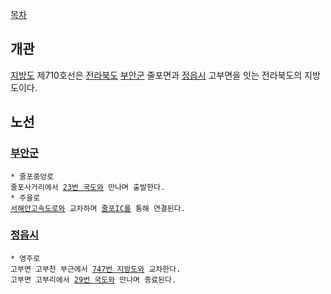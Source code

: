 [[목차]]
== 개관 ==
[[지방도]] 제710호선은 [[전라북도]] [[부안군]] 줄포면과 [[정읍시]] 고부면을 잇는 전라북도의 지방도이다.

== 노선 ==
=== [[부안군]] ===
 * 줄포중앙로
 줄포사거리에서 [[23번 국도]]와 만나며 출발한다.
 * 주을로
 [[서해안고속도로]]와 교차하며 [[줄포IC]]를 통해 연결된다.
=== [[정읍시]] ===
 * 영주로
 고부면 고부천 부근에서 [[747번 지방도]]와 교차한다.
 고부면 고부리에서 [[29번 국도]]와 만나며 종료된다.
